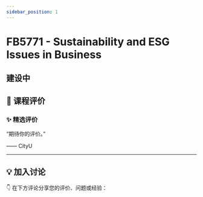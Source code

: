 ```yaml
---
sidebar_position: 1
---
```



# FB5771 - Sustainability and ESG Issues in Business

## 建设中

## **💬 课程评价**

### ✨ **精选评价**
<div className={commentStyles.commentBox}>
    <p className={commentStyles.commentText}>
        “期待你的评价。”
    </p>
    <p className={commentStyles.commentAuthor}>—— CityU</p>
</div>

---

## **💡 加入讨论**

👇 在下方评论分享您的评价、问题或经验：
<Utterances />
